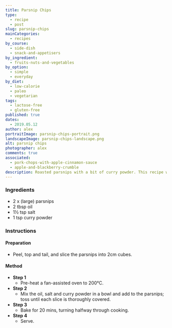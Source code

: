 ```yaml
---
title: Parsnip Chips
type:
  - recipe
  - post
slug: parsnip-chips
mainCategories:
  - recipes
by_course:
  - side-dish
  - snack-and-appetisers
by_ingredient:
  - fruits-nuts-and-vegetables
by_option:
  - simple
  - everyday
by_diet:
  - low-calorie
  - paleo
  - vegetarian
tags:
  - lactose-free
  - gluten-free
published: true
dates:
  - 2019.05.12
author: alex
portraitImage: parsnip-chips-portrait.png
landscapeImage: parsnip-chips-landscape.png
alt: parsnip chips
photographer: alex
comments: true
associated:
  - pork-chops-with-apple-cinnamon-sauce
  - apple-and-blackberry-crumble
description: Roasted parsnips with a bit of curry powder. This recipe was ok and can be a side dish or a snack.
---
```


<Ingredients>

### Ingredients

- 2 x (large) parsnips
- 2 tbsp oil
- 1½ tsp salt
- 1 tsp curry powder

</Ingredients>

<Instructions>

### Instructions

#### Preparation

- Peel, top and tail, and slice the parsnips into 2cm cubes.

#### Method

- **Step 1**
  - Pre-heat a fan-assisted oven to 200°C.
- **Step 2**
  - Mix the oil, salt and curry powder in a bowl and add to the parsnips; toss until each slice is thoroughly covered.
- **Step 3**
  - Bake for 20 mins, turning halfway through cooking.
- **Step 4**
  - Serve.

</Instructions>
